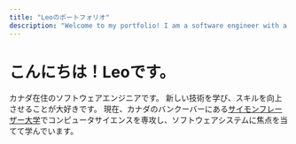 ```yaml
---
title: "Leoのポートフォリオ"
description: "Welcome to my portfolio! I am a software engineer with a passion for building web applications."
---
```


# こんにちは！Leoです。

カナダ在住のソフトウェアエンジニアです。
新しい技術を学び、スキルを向上させることが大好きです。
現在、カナダのバンクーバーにある[サイモンフレーザー大学](https://www.sfu.ca)でコンピュータサイエンスを専攻し、ソフトウェアシステムに焦点を当てて学んでいます。
